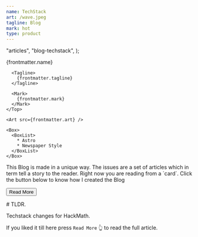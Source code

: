 ```yaml
---
name: TechStack
art: /wave.jpeg
tagline: Blog
mark: hot
type: product
---
```



  "articles",
  "blog-techstack",
);

<Card>
  <ArtSection>
    <Top>
      <Name>
        {frontmatter.name}
      </Name>

      <Tagline>
        {frontmatter.tagline}
      </Tagline>

      <Mark>
        {frontmatter.mark}
      </Mark>
    </Top>

    <Art src={frontmatter.art} />

    <Box>
      <BoxList>
        * Astro
        * Newspaper Style
      </BoxList>
    </Box>
  </ArtSection>

  <Body>
    This Blog is made in a unique way. The issues are a set of articles which in term tell a story to the reader. Right now you are reading from a `card`.
  </Body>

  <Tip>
    Click the button below to know how I created the Blog
  </Tip>

  <Button href="/cards/blog-techstack">Read More</Button>
</Card>

<More>
  # TLDR.

  Techstack changes for HackMath.

  <div class="border p-6">
    <MarkdownSnippet
      markdown={hackmathteckstack}
      href={`/articles/${hackmathteckstack.slug}`}
      cta="Read More"
    />
  </div>

  If you liked it till here press `Read More` 👆 to read the full article.
</More>
